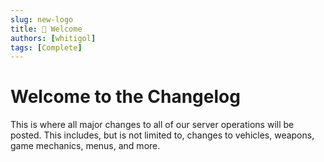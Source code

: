 ```yaml
---
slug: new-logo
title: 👋 Welcome
authors: [whitigol]
tags: [Complete]
---
```


# Welcome to the Changelog

This is where all major changes to all of our server operations will be posted. This includes, but is not limited to, changes to vehicles, weapons, game mechanics, menus, and more.
